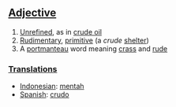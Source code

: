 ==[[Adjective]]==

# [[Unrefined]], as in [[crude oil]]
# [[Rudimentary]], [[primitive]] (a ''crude'' [[shelter]])
# A [[portmanteau]] word meaning [[crass]] and [[rude]]

===[[Translation]]s===

*[[Indonesian]]: [[mentah]]
*[[Spanish]]: [[crudo]]